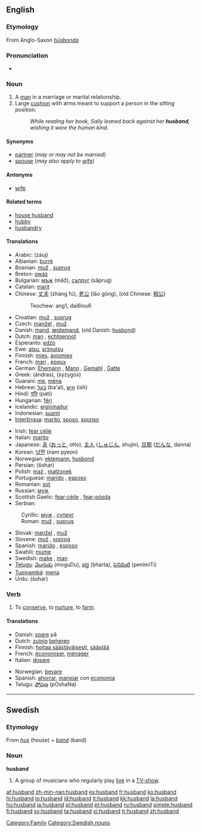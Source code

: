 ==English==

{{rank|certainly|big|road|550|husband|blockquote|effect|wanted}}

===Etymology===
From Anglo-Saxon ''[[hūsbonda]]''

===Pronunciation===
*{{audio|en-us-husband.ogg|Audio (US)}}

===Noun===
{{en-noun}}

# A [[man]] in a marriage or marital relationship.
# Large [[cushion]] with arms meant to support a person in the sitting position.
#: ''While reading her book, Sally leaned back against her '''husband''', wishing it were the human kind.''

====Synonyms====
*[[partner]] (''may or may not be married'')
*[[spouse]] (''may also apply to [[wife]]'')

====Antonyms====
*[[wife]]

====Related terms====
*[[house husband]]
*[[hubby]]
*[[husbandry]]

====Translations====
{{trans-top|male partner of woman in marriage}}
*Arabic: {{ARchar|[[زوج]]}} (záuj) {{m}}
*Albanian: [[burrë]]
*Bosnian: [[muž#Bosnian|muž]] {{m}}, [[suprug#Bosnian|suprug]] {{m}}
*Breton: [[gwaz]] {{m}}
*Bulgarian: [[мъж]] {{m}} (mǎž), [[съпруг]] (sǎprug) {{m}}
*Catalan: [[marit]] {{m}}
*Chinese: [[丈夫]] (zhàng fú), [[老公]] (lǎo gōng), (old Chinese: [[相公]])
*:Teochew: ang1, dai6lou6
*Croatian: [[muž#Croatian|muž]] {{m}}, [[suprug#Croatian|suprug]] {{m}}
*Czech: [[manžel]] {{m}}, [[muž]] {{m}}
*Danish: [[mand]], [[ægtemand]], (old Danish: [[husbond]])
*Dutch: [[man]] {{m}}, [[echtgenoot]] {{m}}
*Esperanto: [[edzo]]
*Ewe: [[atsu]], [[srɔ̃ŋutsu]]
*Finnish: [[mies]], [[aviomies]]
*French: [[mari]] {{m}}, [[époux]] {{m}}
*German: [[Ehemann]] {{m}}, [[Mann]] {{m}}, [[Gemahl]] {{m}}, [[Gatte]] {{m}}
*Greek: {{t|el|άνδρας|m|}} (ándras), {{t|el|σύζυγος|m|}} (sýzygos)
*Guaraní: [[me]], [[ména]]
*Hebrew: [[בעל]] {{m}} (ba'al), [[איש]] {{m}} (ish)
*Hindi: [[पति]] (pati) {{m}}
*Hungarian: [[férj]]
*Icelandic: [[eiginmaður]]
*Indonesian: [[suami]]
*[[Interlingua]]: [[marito]], [[sposo]], [[sponso]]
{{trans-mid}}
*Irish: [[fear céile]]
*Italian: [[marito]] {{m}}
*Japanese: [[夫]] ([[おっと]], otto), [[主人]] ([[しゅじん]], shujin), [[旦那]] ([[だんな]], danna)
*Korean: [[남편]] (nam pyeon)
*Norwegian: [[ektemann]], [[husbond]]
*Persian: {{FAchar|[[شوهر]]}} (šohar)
*Polish: [[mąż]] {{m}}, [[małżonek]] {{m}}
*Portuguese: [[marido]] {{m}}, [[esposo]] {{m}}
*Romanian: [[soţ]] {{m}}
*Russian: [[муж]] {{m}}
*Scottish Gaelic: [[fear-cèile]] {{m}}, [[fear-pòsda]] {{f}}
*Serbian:
:Cyrillic: [[муж#Serbian|муж]] {{m}}, [[супруг#Serbian|супруг]] {{m}}
:Roman: [[muž#Serbian|muž]] {{m}}, [[suprug#Serbian|suprug]] {{m}}
*Slovak: [[manžel]] {{m}}, [[muž]] {{m}}
*Slovene: [[mož]] {{m}}, [[soprog]] {{m}}
*Spanish: [[marido]] {{m}}, [[esposo]] {{m}}
*Swahili: [[mume]]
*Swedish: [[make]] {{c}}, [[man]] {{c}}
*[[Telugu]]: [[మొగుడు]] (moguDu), [[భర్త]] (bharta), [[పెనిమిటి]] (penimiTi)
*[[Tupinambá]]: [[mena]]
*Urdu: {{URchar|[[شوہر]]}} (šohar)
{{trans-bottom}}

{{trans-top|cushion}}
{{trans-mid}}
{{trans-bottom}}

===Verb===
{{en-verb}}

# {{transitive}} To [[conserve]], to [[nurture]], to [[farm]].

====Translations====
{{trans-top|to conserve}}
*Danish: [[spare]] på
*Dutch: [[zuinig]] [[beheren]]
*Finnish: [[hoitaa säästäväisesti]], [[säästää]]
*French: [[économiser]], [[ménager]]
*Italian: [[dosare]]
{{trans-mid}}
*Norwegian: [[bevare]]
*Spanish: [[ahorrar]], [[manejar]] con [[economia]]
*Telugu: [[పోషణ]] (pOshaNa)
{{trans-bottom}}

----

==Swedish==

===Etymology===
From ''[[hus]]'' (house) + ''[[band]]'' (band)

===Noun===
'''husband'''

# A group of musicians who regularly play [[live]] in a [[TV-show]].

[[Category:Family]]
[[Category:Swedish nouns]]

[[af:husband]]
[[zh-min-nan:husband]]
[[es:husband]]
[[fr:husband]]
[[ko:husband]]
[[hi:husband]]
[[io:husband]]
[[id:husband]]
[[it:husband]]
[[kk:husband]]
[[la:husband]]
[[hu:husband]]
[[ja:husband]]
[[pl:husband]]
[[pt:husband]]
[[ru:husband]]
[[simple:husband]]
[[fi:husband]]
[[sv:husband]]
[[ta:husband]]
[[vi:husband]]
[[tr:husband]]
[[zh:husband]]